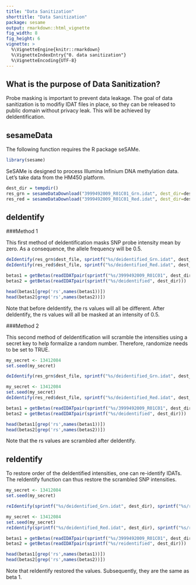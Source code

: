 ```yaml
---
title: "Data Sanitization"
shorttitle: "Data Sanitization"
package: sesame
output: rmarkdown::html_vignette
fig_width: 8
fig_height: 6
vignette: >
  %\VignetteEngine{knitr::rmarkdown}
  %\VignetteIndexEntry{"0. data sanitization"}
  %\VignetteEncoding{UTF-8} 
---
```


## What is the purpose of Data Sanitization? 

Probe masking is important to prevent data leakage. The goal of data sanitization is to modifiy IDAT files in place, so they can be released to public domain without privacy leak. This will be achieved by deIdentification. 

## sesameData

The following function requires the R package seSAMe. 
```r
library(sesame)
```

SeSAMe is designed to process Illumina Infinium DNA methylation data. Let's take data from the HM450 platform.   
```r
dest_dir = tempdir()
res_grn = sesameDataDownload("3999492009_R01C01_Grn.idat", dest_dir=dest_dir)
res_red = sesameDataDownload("3999492009_R01C01_Red.idat", dest_dir=dest_dir)
```
                                                   
## deIdentify 

###Method 1

This first method of deIdentification masks SNP probe intensity mean by zero. As a consequence, the allele frequency will be 0.5. 

```r

deIdentify(res_grn$dest_file, sprintf("%s/deidentified_Grn.idat", dest_dir))
deIdentify(res_red$dest_file, sprintf("%s/deidentified_Red.idat", dest_dir))

betas1 = getBetas(readIDATpair(sprintf("%s/3999492009_R01C01", dest_dir)))
betas2 = getBetas(readIDATpair(sprintf("%s/deidentified", dest_dir)))

head(betas1[grep('rs',names(betas1))]) 
head(betas2[grep('rs',names(betas2))]) 
```

Note that before deIdentify, the rs values will all be different. After deIdentify, the rs values will all be masked at an intensity of 0.5. 

###Method 2 

This second method of deIdentification will scramble the intensities using a secret key to help formalize a random number. Therefore, randomize needs to be set to TRUE. 

```r

my_secret <- 13412084
set.seed(my_secret)

deIdentify(res_grn$dest_file, sprintf("%s/deidentified_Grn.idat", dest_dir), randomize=TRUE)

my_secret <- 13412084
set.seed(my_secret)
deIdentify(res_red$dest_file, sprintf("%s/deidentified_Red.idat", dest_dir), randomize=TRUE)

betas1 = getBetas(readIDATpair(sprintf("%s/3999492009_R01C01", dest_dir)))
betas2 = getBetas(readIDATpair(sprintf("%s/deidentified", dest_dir)))

head(betas1[grep('rs',names(betas1))]) 
head(betas2[grep('rs',names(betas2))])  

```
Note that the rs values are scrambled after deIdentify.  

## reIdentify

To restore order of the deIdentified intensities, one can re-identify IDATs. The reIdentify function can thus restore the scrambled SNP intensities. 

```r

my_secret <- 13412084
set.seed(my_secret)

reIdentify(sprintf("%s/deidentified_Grn.idat", dest_dir), sprintf("%s/reidentified_Grn.idat", dest_dir))

my_secret <- 13412084
set.seed(my_secret)
reIdentify(sprintf("%s/deidentified_Red.idat", dest_dir), sprintf("%s/reidentified_Red.idat", dest_dir))

betas1 = getBetas(readIDATpair(sprintf("%s/3999492009_R01C01", dest_dir)))
betas2 = getBetas(readIDATpair(sprintf("%s/reidentified", dest_dir)))

head(betas1[grep('rs',names(betas1))]) 
head(betas2[grep('rs',names(betas2))]) 

```
Note that reIdentify restored the values. Subsequently, they are the same as beta 1. 
